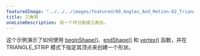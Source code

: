 ---
featuredImage: "../../../images/featured/09_Angles_And_Motion-02_Triangle_Strip-thumbnail.png"
title: 三角带
oneLineDescription: 将一个环分割成三角形。
---

这个示例演示了如何使用 <a href="https://p5js.org/reference/#/p5/beginShape">beginShape()</a>、<a href="https://p5js.org/reference/#/p5/endShape">endShape()</a> 和 <a href="https://p5js.org/reference/#/p5/vertex">vertex()</a> 函数，并在 TRIANGLE_STRIP 模式下指定其顶点来创建一个形状。
